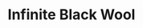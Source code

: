 ---
title: "Infinite Black Wool"
images:
  color: "MUfCHtba5zu7DJxPMs8T3M2xJPynhK0jv4o6I9cwEltRzOfX"
  item: "MUfCHtba5zu7ji8J3qnzsh56C2GBlnHyVu4fqEMXdQALbjIx"
type: "magic/infinite"
crate: "wool"
unmodifiable: true
winChance: 6
---